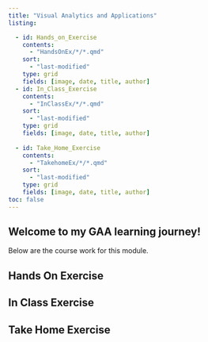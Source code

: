 ```yaml
---
title: "Visual Analytics and Applications"
listing: 

  - id: Hands_on_Exercise
    contents:
      - "HandsOnEx/*/*.qmd"
    sort:
      - "last-modified"
    type: grid
    fields: [image, date, title, author]
  - id: In_Class_Exercise
    contents:
      - "InClassEx/*/*.qmd"
    sort:
      - "last-modified"
    type: grid
    fields: [image, date, title, author]
  
  - id: Take_Home_Exercise
    contents:
      - "TakehomeEx/*/*.qmd"
    sort:
      - "last-modified"
    type: grid
    fields: [image, date, title, author]
toc: false
---
```


## Welcome to my GAA learning journey!


Below are the course work for this module.

::: content-container
::: listing-block
## Hands On Exercise

</a>

::: {#Hands_on_Exercise}
:::
:::
:::

::: content-container
::: listing-block
## In Class Exercise

</a>

::: {#In_Class_Exercise}
:::
:::
:::

::: content-container
::: listing-block
## Take Home Exercise

</a>

::: {#Take_Home_Exercise}
:::
:::
:::
